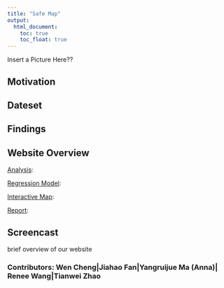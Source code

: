 ```yaml
---
title: "Safe Map"
output: 
  html_document:
    toc: true
    toc_float: true
---
```


Insert a Picture Here??

## Motivation

## Dateset

## Findings

## Website Overview 
[Analysis](analysis.html):

[Regression Model](model.html):

[Interactive Map](map.html):

[Report](report.html):

## Screencast
brief overview of our website 

### Contributors: Wen Cheng|Jiahao Fan|Yangruijue Ma (Anna)| Renee Wang|Tianwei Zhao